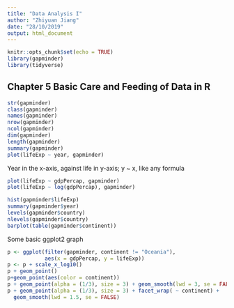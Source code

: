 ```yaml
---
title: "Data Analysis I"
author: "Zhiyuan Jiang"
date: "28/10/2019"
output: html_document
---
```


```r
knitr::opts_chunk$set(echo = TRUE)
library(gapminder)
library(tidyverse)
```

## Chapter 5 Basic Care and Feeding of Data in R

```r

str(gapminder)
class(gapminder)
names(gapminder)
nrow(gapminder)
ncol(gapminder)
dim(gapminder)
length(gapminder)
summary(gapminder)
plot(lifeExp ~ year, gapminder) 
```
Year in the x-axis, against life in y-axis; y ~ x, like any formula 
```r
plot(lifeExp ~ gdpPercap, gapminder)
plot(lifeExp ~ log(gdpPercap), gapminder)

hist(gapminder$lifeExp)
summary(gapminder$year)
levels(gapminder$country)
nlevels(gapminder$country)
barplot(table(gapminder$continent))
```

Some basic ggplot2 graph
```r
p <- ggplot(filter(gapminder, continent != "Oceania"),
            aes(x = gdpPercap, y = lifeExp))
p <- p + scale_x_log10()
p + geom_point()
p+geom_point(aes(color = continent))
p + geom_point(alpha = (1/3), size = 3) + geom_smooth(lwd = 3, se = FALSE)
p + geom_point(alpha = (1/3), size = 3) + facet_wrap( ~ continent) + 
  geom_smooth(lwd = 1.5, se = FALSE)


```